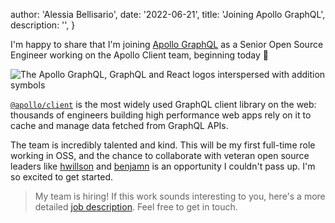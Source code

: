 
  author: 'Alessia Bellisario',
  date: '2022-06-21',
  title: 'Joining Apollo GraphQL',
  description: '',
}


I'm happy to share that I'm joining [Apollo GraphQL](http://apollographql.com) as a Senior Open Source Engineer working on the Apollo Client team, beginning today 🎉

<Image
  src={apollo}
  alt="The Apollo GraphQL, GraphQL and React logos interspersed with addition symbols"
/>

[`@apollo/client`](https://github.com/apollographql/apollo-client) is the most widely used GraphQL client library on the web: thousands of engineers building high performance web apps rely on it to cache and manage data fetched from GraphQL APIs.

The team is incredibly talented and kind. This will be my first full-time role working in OSS, and the chance to collaborate with veteran open source leaders like [hwillson](https://github.com/hwillson) and [benjamn](https://github.com/benjamn) is an opportunity I couldn't pass up. I'm so excited to get started.

> My team is hiring! If this work sounds interesting to you, here's a more detailed [job description](https://www.apollographql.com/careers/job/?id=7d052c8f-5034-4bfb-b04a-1e195b28827f&utm_campaign=2022-06-13_senior-software-engineer-open-source&utm_source=linkedin&utm_medium=social). Feel free to get in touch.
